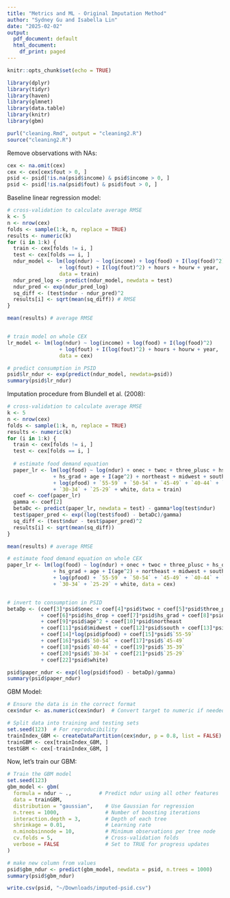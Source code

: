 ```yaml
---
title: "Metrics and ML - Original Imputation Method"
author: "Sydney Gu and Isabella Lin"
date: "2025-02-02"
output:
  pdf_document: default
  html_document:
    df_print: paged
---
```



```r
knitr::opts_chunk$set(echo = TRUE)
```

```r
library(dplyr)
library(tidyr)
library(haven)
library(glmnet)
library(data.table)
library(knitr)
library(gbm)
```

```r
purl("cleaning.Rmd", output = "cleaning2.R")
source("cleaning2.R")
```

Remove observations with NAs:
```r
cex <- na.omit(cex)
cex <- cex[cex$fout > 0, ]
psid <- psid[!is.na(psid$income) & psid$income > 0, ]
psid <- psid[!is.na(psid$fout) & psid$fout > 0, ]
```

Baseline linear regression model:
```r
# cross-validation to calculate average RMSE
k <- 5
n <- nrow(cex)
folds <- sample(1:k, n, replace = TRUE)
results <- numeric(k)
for (i in 1:k) {
  train <- cex[folds != i, ]
  test <- cex[folds == i, ]
  ndur_model <- lm(log(ndur) ~ log(income) + log(food) + I(log(food)^2) 
                 + log(fout) + I(log(fout)^2) + hours + hourw + year, 
                 data = train)
  ndur_pred_log <- predict(ndur_model, newdata = test)
  ndur_pred <- exp(ndur_pred_log)
  sq_diff <- (test$ndur - ndur_pred)^2
  results[i] <- sqrt(mean(sq_diff)) # RMSE
}

mean(results) # average RMSE


# train model on whole CEX
lr_model <- lm(log(ndur) ~ log(income) + log(food) + I(log(food)^2) 
                 + log(fout) + I(log(fout)^2) + hours + hourw + year, 
                 data = cex)

# predict consumption in PSID
psid$lr_ndur <- exp(predict(ndur_model, newdata=psid))
summary(psid$lr_ndur)
```

Imputation procedure from Blundell et al. (2008):
```r
# cross-validation to calculate average RMSE
k <- 5
n <- nrow(cex)
folds <- sample(1:k, n, replace = TRUE)
results <- numeric(k)
for (i in 1:k) {
  train <- cex[folds != i, ]
  test <- cex[folds == i, ]
  
  # estimate food demand equation
  paper_lr <- lm(log(food) ~ log(ndur) + onec + twoc + three_plusc + hs_drop 
               + hs_grad + age + I(age^2) + northeast + midwest + south + fsize 
               + log(pfood) + `55-59` + `50-54` + `45-49` + `40-44` + `35-39` 
               + `30-34` + `25-29` + white, data = train)
  coef <- coef(paper_lr)
  gamma <- coef[2]
  betaDc <- predict(paper_lr, newdata = test) - gamma*log(test$ndur) 
  test$paper_pred <- exp((log(test$food) - betaDc)/gamma)
  sq_diff <- (test$ndur - test$paper_pred)^2
  results[i] <- sqrt(mean(sq_diff))
}

mean(results) # average RMSE

# estimate food demand equation on whole CEX
paper_lr <- lm(log(food) ~ log(ndur) + onec + twoc + three_plusc + hs_drop 
               + hs_grad + age + I(age^2) + northeast + midwest + south + fsize 
               + log(pfood) + `55-59` + `50-54` + `45-49` + `40-44` + `35-39` 
               + `30-34` + `25-29` + white, data = cex)


# invert to consumption in PSID
betaDp <- (coef[3]*psid$onec + coef[4]*psid$twoc + coef[5]*psid$three_plusc 
           + coef[6]*psid$hs_drop + coef[7]*psid$hs_grad + coef[8]*psid$age 
           + coef[9]*psid$age^2 + coef[10]*psid$northeast 
           + coef[11]*psid$midwest + coef[12]*psid$south + coef[13]*psid$fsize 
           + coef[14]*log(psid$pfood) + coef[15]*psid$`55-59` 
           + coef[16]*psid$`50-54` + coef[17]*psid$`45-49` 
           + coef[18]*psid$`40-44` + coef[19]*psid$`35-39` 
           + coef[20]*psid$`30-34` + coef[21]*psid$`25-29` 
           + coef[22]*psid$white)

psid$paper_ndur <- exp((log(psid$food) - betaDp)/gamma)
summary(psid$paper_ndur)
```

GBM Model:
```r
# Ensure the data is in the correct format
cex$ndur <- as.numeric(cex$ndur)  # Convert target to numeric if needed

# Split data into training and testing sets
set.seed(123)  # For reproducibility
trainIndex_GBM <- createDataPartition(cex$ndur, p = 0.8, list = FALSE)
trainGBM <- cex[trainIndex_GBM, ]
testGBM <- cex[-trainIndex_GBM, ]
```

Now, let's train our GBM:
```r
# Train the GBM model
set.seed(123)
gbm_model <- gbm(
  formula = ndur ~ .,         # Predict ndur using all other features
  data = trainGBM,
  distribution = "gaussian",    # Use Gaussian for regression
  n.trees = 1000,               # Number of boosting iterations
  interaction.depth = 3,        # Depth of each tree
  shrinkage = 0.01,             # Learning rate
  n.minobsinnode = 10,          # Minimum observations per tree node
  cv.folds = 5,                 # Cross-validation folds
  verbose = FALSE               # Set to TRUE for progress updates
)

```


```r
# make new column from values
psid$gbm_ndur <- predict(gbm_model, newdata = psid, n.trees = 1000)
summary(psid$gbm_ndur)
```

```r
write.csv(psid, "~/Downloads/imputed-psid.csv")
```



